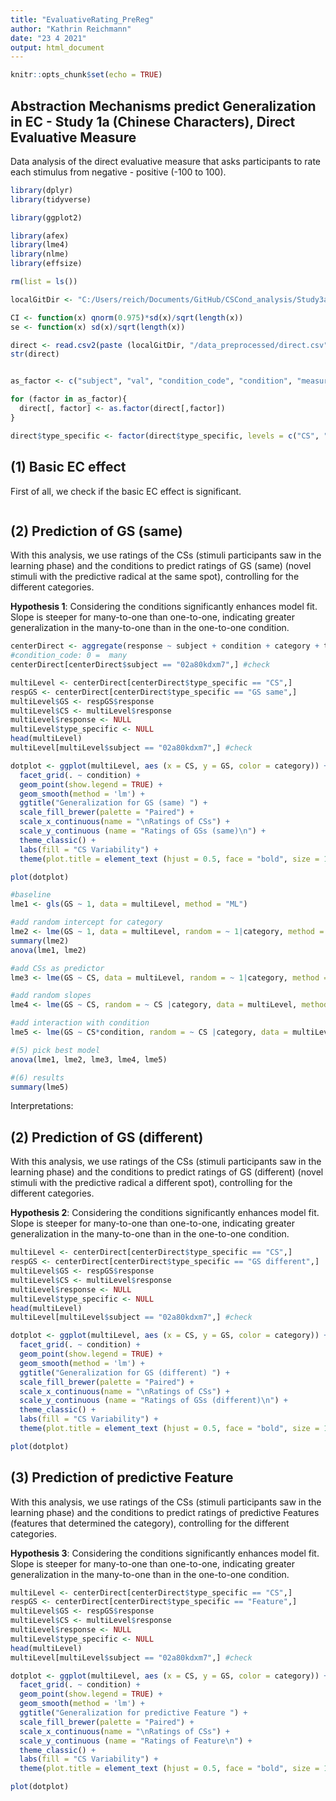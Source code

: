 ```yaml
---
title: "EvaluativeRating_PreReg"
author: "Kathrin Reichmann"
date: "23 4 2021"
output: html_document
---
```


```r
knitr::opts_chunk$set(echo = TRUE)
```

## Abstraction Mechanisms predict Generalization in EC - Study 1a (Chinese Characters), Direct Evaluative Measure

Data analysis of the direct evaluative measure that asks participants to rate each stimulus from negative - positive (-100 to 100).

```r
library(dplyr)
library(tidyverse)

library(ggplot2)

library(afex)
library(lme4)
library(nlme)
library(effsize)

rm(list = ls())

```

```r

localGitDir <- "C:/Users/reich/Documents/GitHub/CSCond_analysis/Study3a_chinese"

```

```r
CI <- function(x) qnorm(0.975)*sd(x)/sqrt(length(x))
se <- function(x) sd(x)/sqrt(length(x))

```

```r

direct <- read.csv2(paste (localGitDir, "/data_preprocessed/direct.csv", sep = ""), header = TRUE)
str(direct)


as_factor <- c("subject", "val", "condition_code", "condition", "measure", "measure_code", "type", "type_specific", "category", "cs_selected")

for (factor in as_factor){
  direct[, factor] <- as.factor(direct[,factor])
}

direct$type_specific <- factor(direct$type_specific, levels = c("CS", "GS same", "GS different", "Feature", "Group"))

```

## (1) Basic EC effect

First of all, we check if the basic EC effect is significant.

```r

```


## (2) Prediction of GS (same)

With this analysis, we use ratings of the CSs (stimuli participants saw in the learning phase) and the conditions to predict ratings of GS (same) (novel stimuli with the predictive radical at the same spot), controlling for the different categories.

**Hypothesis 1**:  Considering the conditions significantly enhances model fit. Slope is steeper for many-to-one than one-to-one, indicating greater generalization in the many-to-one than in the one-to-one condition.

```r

centerDirect <- aggregate(response ~ subject + condition + category + type_specific + val, direct, mean)
#condition_code: 0 =  many
centerDirect[centerDirect$subject == "02a80kdxm7",] #check


```

```r
multiLevel <- centerDirect[centerDirect$type_specific == "CS",]
respGS <- centerDirect[centerDirect$type_specific == "GS same",]
multiLevel$GS <- respGS$response
multiLevel$CS <- multiLevel$response
multiLevel$response <- NULL
multiLevel$type_specific <- NULL
head(multiLevel)
multiLevel[multiLevel$subject == "02a80kdxm7",] #check


```

```r

dotplot <- ggplot(multiLevel, aes (x = CS, y = GS, color = category)) +
  facet_grid(. ~ condition) +
  geom_point(show.legend = TRUE) +
  geom_smooth(method = 'lm') +
  ggtitle("Generalization for GS (same) ") + 
  scale_fill_brewer(palette = "Paired") +
  scale_x_continuous(name = "\nRatings of CSs") +
  scale_y_continuous (name = "Ratings of GSs (same)\n") + 
  theme_classic() +
  labs(fill = "CS Variability") +
  theme(plot.title = element_text (hjust = 0.5, face = "bold", size = 12))

plot(dotplot)

```


```r

#baseline
lme1 <- gls(GS ~ 1, data = multiLevel, method = "ML")

#add random intercept for category
lme2 <- lme(GS ~ 1, data = multiLevel, random = ~ 1|category, method = "ML")
summary(lme2)
anova(lme1, lme2)

#add CSs as predictor
lme3 <- lme(GS ~ CS, data = multiLevel, random = ~ 1|category, method = "ML")

#add random slopes
lme4 <- lme(GS ~ CS, random = ~ CS |category, data = multiLevel, method = "ML" )

#add interaction with condition
lme5 <- lme(GS ~ CS*condition, random = ~ CS |category, data = multiLevel, method = "ML" )

#(5) pick best model
anova(lme1, lme2, lme3, lme4, lme5)

#(6) results
summary(lme5)

```

Interpretations:


## (2) Prediction of GS (different)

With this analysis, we use ratings of the CSs (stimuli participants saw in the learning phase) and the conditions to predict ratings of GS (different) (novel stimuli with the predictive radical a different spot), controlling for the different categories.

**Hypothesis 2**:  Considering the conditions significantly enhances model fit. Slope is steeper for many-to-one than one-to-one, indicating greater generalization in the many-to-one than in the one-to-one condition.


```r
multiLevel <- centerDirect[centerDirect$type_specific == "CS",]
respGS <- centerDirect[centerDirect$type_specific == "GS different",]
multiLevel$GS <- respGS$response
multiLevel$CS <- multiLevel$response
multiLevel$response <- NULL
multiLevel$type_specific <- NULL
head(multiLevel)
multiLevel[multiLevel$subject == "02a80kdxm7",] #check


```

```r

dotplot <- ggplot(multiLevel, aes (x = CS, y = GS, color = category)) +
  facet_grid(. ~ condition) +
  geom_point(show.legend = TRUE) +
  geom_smooth(method = 'lm') +
  ggtitle("Generalization for GS (different) ") + 
  scale_fill_brewer(palette = "Paired") +
  scale_x_continuous(name = "\nRatings of CSs") +
  scale_y_continuous (name = "Ratings of GSs (different)\n") + 
  theme_classic() +
  labs(fill = "CS Variability") +
  theme(plot.title = element_text (hjust = 0.5, face = "bold", size = 12))

plot(dotplot)

```

## (3) Prediction of predictive Feature

With this analysis, we use ratings of the CSs (stimuli participants saw in the learning phase) and the conditions to predict ratings of predictive Features (features that determined the category), controlling for the different categories.

**Hypothesis 3**:  Considering the conditions significantly enhances model fit. Slope is steeper for many-to-one than one-to-one, indicating greater generalization in the many-to-one than in the one-to-one condition.

```r
multiLevel <- centerDirect[centerDirect$type_specific == "CS",]
respGS <- centerDirect[centerDirect$type_specific == "Feature",]
multiLevel$GS <- respGS$response
multiLevel$CS <- multiLevel$response
multiLevel$response <- NULL
multiLevel$type_specific <- NULL
head(multiLevel)
multiLevel[multiLevel$subject == "02a80kdxm7",] #check


```

```r

dotplot <- ggplot(multiLevel, aes (x = CS, y = GS, color = category)) +
  facet_grid(. ~ condition) +
  geom_point(show.legend = TRUE) +
  geom_smooth(method = 'lm') +
  ggtitle("Generalization for predictive Feature ") + 
  scale_fill_brewer(palette = "Paired") +
  scale_x_continuous(name = "\nRatings of CSs") +
  scale_y_continuous (name = "Ratings of Feature\n") + 
  theme_classic() +
  labs(fill = "CS Variability") +
  theme(plot.title = element_text (hjust = 0.5, face = "bold", size = 12))

plot(dotplot)

```
